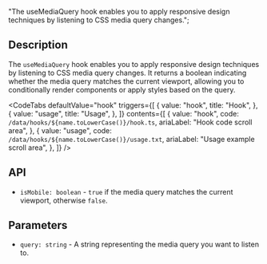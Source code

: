   "The useMediaQuery hook enables you to apply responsive design techniques by listening to CSS media query changes.";


<Heading title={name} color={roughNotationColor} />

## Description

The `useMediaQuery` hook enables you to apply responsive design techniques by listening to CSS media query changes. It returns a boolean indicating whether the media query matches the current viewport, allowing you to conditionally render components or apply styles based on the query.

<Separator className="my-5" aria-hidden="true" />

<CodeTabs
  defaultValue="hook"
  triggers={[
    {
      value: "hook",
      title: "Hook",
    },
    {
      value: "usage",
      title: "Usage",
    },
  ]}
  contents={[
    {
      value: "hook",
      code: `/data/hooks/${name.toLowerCase()}/hook.ts`,
      ariaLabel: "Hook code scroll area",
    },
    {
      value: "usage",
      code: `/data/hooks/${name.toLowerCase()}/usage.txt`,
      ariaLabel: "Usage example scroll area",
    },
  ]}
/>

## API

- `isMobile: boolean` - `true` if the media query matches the current viewport, otherwise `false`.

## Parameters

- `query: string` - A string representing the media query you want to listen to.
